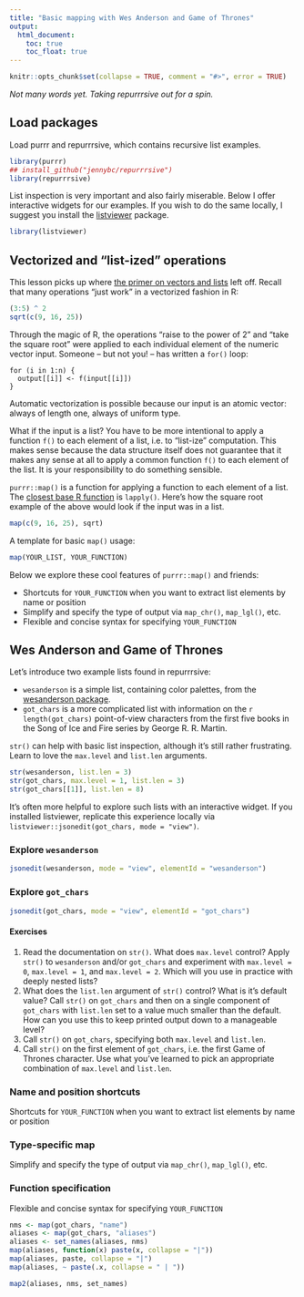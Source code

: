 ```yaml
---
title: "Basic mapping with Wes Anderson and Game of Thrones"
output:
  html_document:
    toc: true
    toc_float: true
---
```


```r
knitr::opts_chunk$set(collapse = TRUE, comment = "#>", error = TRUE)
```

*Not many words yet. Taking repurrrsive out for a spin.*

## Load packages

Load purrr and repurrrsive, which contains recursive list examples.

```r
library(purrr)
## install_github("jennybc/repurrrsive")
library(repurrrsive)
```

List inspection is very important and also fairly miserable. Below I offer interactive widgets for our examples. If you wish to do the same locally, I suggest you install the [listviewer](https://CRAN.R-project.org/package=listviewer) package.

```r
library(listviewer)
```

## Vectorized and "list-ized" operations

This lesson picks up where [the primer on vectors and lists](https://jennybc.github.io/purrr-tutorial/bk00_vectors-and-lists.html#vectorized_operations) left off. Recall that many operations "just work" in a vectorized fashion in R:

```r
(3:5) ^ 2
sqrt(c(9, 16, 25))
```

Through the magic of R, the operations "raise to the power of 2" and "take the square root" were applied to each individual element of the numeric vector input. Someone -- but not you! -- has written a `for()` loop:

```
for (i in 1:n) {
  output[[i]] <- f(input[[i]])
}
```

Automatic vectorization is possible because our input is an atomic vector: always of length one, always of uniform type.

What if the input is a list? You have to be more intentional to apply a function `f()` to each element of a list, i.e. to "list-ize" computation. This makes sense because the data structure itself does not guarantee that it makes any sense at all to apply a common function `f()` to each element of the list. It is your responsibility to do something sensible.

`purrr::map()` is a function for applying a function to each element of a list. The [closest base R function](bk01_base-functions.html) is `lapply()`. Here's how the square root example of the above would look if the input was in a list.

```r
map(c(9, 16, 25), sqrt)
```

A template for basic `map()` usage:

```r
map(YOUR_LIST, YOUR_FUNCTION)
```

Below we explore these cool features of `purrr::map()` and friends:

  * Shortcuts for `YOUR_FUNCTION` when you want to extract list elements by name or position
  * Simplify and specify the type of output via `map_chr()`, `map_lgl()`, etc.
  * Flexible and concise syntax for specifying `YOUR_FUNCTION`

## Wes Anderson and Game of Thrones

Let's introduce two example lists found in repurrrsive:

* `wesanderson` is a simple list, containing color palettes, from the [wesanderson package](https://cran.r-project.org/package=wesanderson).
* `got_chars` is a more complicated list with information on the `r length(got_chars)` point-of-view characters from the first five books in the Song of Ice and Fire series by George R. R. Martin.

`str()` can help with basic list inspection, although it's still rather frustrating. Learn to love the `max.level` and `list.len` arguments.

```r
str(wesanderson, list.len = 3)
str(got_chars, max.level = 1, list.len = 3)
str(got_chars[[1]], list.len = 8)
```

It's often more helpful to explore such lists with an interactive widget. If you installed listviewer, replicate this experience locally via `listviewer::jsonedit(got_chars, mode = "view")`.

### Explore `wesanderson`

```r
jsonedit(wesanderson, mode = "view", elementId = "wesanderson")
```

### Explore `got_chars`

```r
jsonedit(got_chars, mode = "view", elementId = "got_chars")
```

#### Exercises

1. Read the documentation on `str()`. What does `max.level` control? Apply `str()` to `wesanderson` and/or `got_chars` and experiment with `max.level = 0`, `max.level = 1`, and `max.level = 2`. Which will you use in practice with deeply nested lists?
1. What does the `list.len` argument of `str()` control? What is it's default value? Call `str()` on `got_chars` and then on a single component of `got_chars` with `list.len` set to a value much smaller than the default. How can you use this to keep printed output down to a manageable level?
1. Call `str()` on `got_chars`, specifying both `max.level` and `list.len`.
1. Call `str()` on the first element of `got_chars`, i.e. the first Game of Thrones character. Use what you've learned to pick an appropriate combination of `max.level` and `list.len`.

### Name and position shortcuts

Shortcuts for `YOUR_FUNCTION` when you want to extract list elements by name or position

### Type-specific map

Simplify and specify the type of output via `map_chr()`, `map_lgl()`, etc.

### Function specification

Flexible and concise syntax for specifying `YOUR_FUNCTION`

```r
nms <- map(got_chars, "name")
aliases <- map(got_chars, "aliases")
aliases <- set_names(aliases, nms)
map(aliases, function(x) paste(x, collapse = "|"))
map(aliases, paste, collapse = "|")
map(aliases, ~ paste(.x, collapse = " | "))

map2(aliases, nms, set_names)
```

